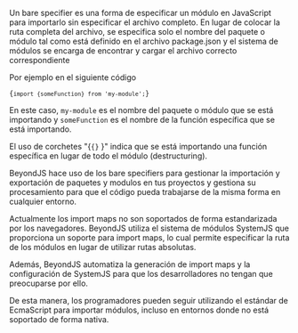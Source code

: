 
<DocHeader id="intro" pretitle="Fundamentos" title="Estructura Modular" />

Un bare specifier es una forma de especificar un módulo en JavaScript para importarlo sin especificar el archivo completo.
En lugar de colocar la ruta completa del archivo, se especifica solo el nombre del paquete o módulo tal como está definido
en el archivo package.json y el sistema de módulos se encarga de encontrar y cargar el archivo correcto correspondiente

Por ejemplo en el siguiente código

<Code>{`import {someFunction} from 'my-module';`}</Code>

En este caso, `my-module` es el nombre del paquete o módulo que se está importando y `someFunction` es el nombre de la función
específica que se está importando.

El uso de corchetes "{`{}` }" indica que se está importando una función específica en lugar de todo el módulo (destructuring).

BeyondJS hace uso de los bare specifiers para gestionar la importación y exportación de paquetes y modulos en tus proyectos y
gestiona su procesamiento para que el código pueda trabajarse de la misma forma en cualquier entorno.

Actualmente los import maps no son soportados de forma estandarizada por los navegadores.
BeyondJS utiliza el sistema de módulos SystemJS que proporciona un soporte para import maps,
lo cual permite especificar la ruta de los módulos en lugar de utilizar rutas absolutas.

Además, BeyondJS automatiza la generación de import maps y la configuración de SystemJS para que los desarrolladores no tengan
que preocuparse por ello.

De esta manera, los programadores pueden seguir utilizando el estándar de EcmaScript para importar módulos, incluso en entornos
donde no está soportado de forma nativa.
